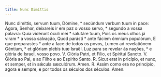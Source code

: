 ```yaml
---
title: Nunc Dimíttis
---
```


<div class="grid grid-cols-2 gap-5">
  <span class="text-justify">
    Nunc dimíttis, servum tuum, Dómine, * secúndum verbum tuum in pace:
  </span>
  <span class="text-justify">
    Agora, Senhor, deixareis ir em paz o vosso servo, * segundo a vossa palavra:
  </span>
  <span class="text-justify">
    Quia vidérunt óculi mei * salutáre tuum,
  </span>
  <span class="text-justify">
    Pois os meus olhos já viram * a vossa salvação,
  </span>
  <span class="text-justify">
    Quod parásti * ante fáciem ómnium populórum,
  </span>
  <span class="text-justify">
    E que preparastes * ante a face de todos os povos,
  </span>
  <span class="text-justify">
    Lumen ad revelatiónem Géntium, * et glóriam plebis tuæ Israël.
  </span>
  <span class="text-justify">
    Luz para se revelar às nações, * e glória de Israel, vosso povo.
  </span>
  <span class="text-justify">
    V. Glória Patri, et Fílio, et Spíritui Sancto.
  </span>
  <span class="text-justify">
    V. Glória ao Pai, e ao Filho e ao Espírito Santo.
  </span>
  <span class="text-justify">
    <span class="text-red-500">R.</span> Sicut erat in pricípio, et nunc, et
    semper, et in sǽcula sæculórum. Amen.
  </span>
  <span class="text-justify">
    <span class="text-red-500">R.</span> Assim como era no princípio, agora e
    sempre, e por todos os séculos dos séculos. Amen.
  </span>
</div>
